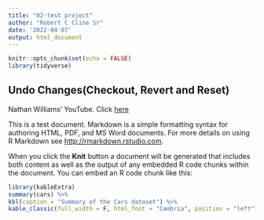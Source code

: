 ```yaml
---
title: "02-test project"
author: "Robert C Cline Sr"
date: '2022-04-07'
output: html_document
---
```


```r
knitr::opts_chunk$set(echo = FALSE)
library(tidyverse)
```

## Undo Changes(Checkout, Revert and Reset)
Nathan Williams' YouTube.  Click [here](https://www.youtube.com/watch?v=UmE0uf5UMzA&t=229)

This is a test document. Markdown is a simple formatting syntax for authoring HTML, PDF, and MS Word documents. For more details on using R Markdown see <http://rmarkdown.rstudio.com>.

When you click the **Knit** button a document will be generated that includes both content as well as the output of any embedded R code chunks within the document. You can embed an R code chunk like this:

```r
library(kableExtra)
summary(cars) %>% 
kbl(caption = "Summary of the Cars dataset") %>% 
kable_classic(full_width = F, html_font = "Cambria", position = "left")  

```

